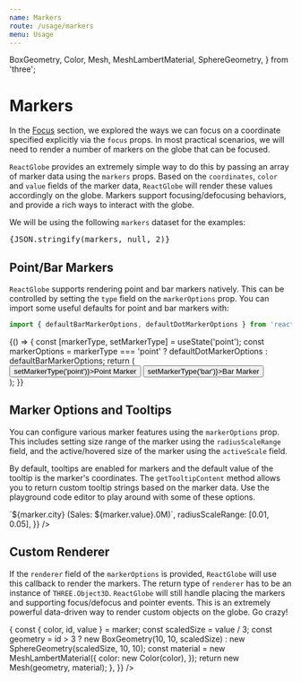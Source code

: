 ```yaml
---
name: Markers
route: /usage/markers
menu: Usage
---
```


  BoxGeometry,
  Color,
  Mesh,
  MeshLambertMaterial,
  SphereGeometry,
} from 'three';

# Markers

In the [Focus](./focus.mdx) section, we explored the ways we can focus on a coordinate specified explicitly via the `focus` props. In most practical scenarios, we will need to render a number of markers on the globe that can be focused.

`ReactGlobe` provides an extremely simple way to do this by passing an array of marker data using the `markers` props. Based on the `coordinates`, `color` and `value` fields of the marker data, `ReactGlobe` will render these values accordingly on the globe. Markers support focusing/defocusing behaviors, and provide a rich ways to interact with the globe.

We will be using the following `markers` dataset for the examples:

<pre style={{ fontSize: 10 }}>{JSON.stringify(markers, null, 2)}</pre>

## Point/Bar Markers

`ReactGlobe` supports rendering point and bar markers natively. This can be controlled by setting the `type` field on the `markerOptions` prop. You can import some useful defaults for point and bar markers with:

```js
import { defaultBarMarkerOptions, defaultDotMarkerOptions } from 'react-globe';
```

<Playground>
  {() => {
    const [markerType, setMarkerType] = useState('point');
    const markerOptions =
      markerType === 'point'
        ? defaultDotMarkerOptions
        : defaultBarMarkerOptions;
    return (
      <div>
        <button onClick={() => setMarkerType('point')}>Point Marker</button>
        <button onClick={() => setMarkerType('bar')}>Bar Marker</button>
        <ReactGlobe markers={markers} markerOptions={markerOptions} />
      </div>
    );
  }}
</Playground>

## Marker Options and Tooltips

You can configure various marker features using the `markerOptions` prop. This includes setting size range of the marker using the `radiusScaleRange` field, and the active/hovered size of the marker using the `activeScale` field.

By default, tooltips are enabled for markers and the default value of the tooltip is the marker's coordinates. The `getTooltipContent` method allows you to return custom tooltip strings based on the marker data. Use the playground code editor to play around with some of these options.

<Playground>
  <ReactGlobe
    markers={markers}
    markerOptions={{
      activeScale: 1.1,
      enableTooltip: true,
      getTooltipContent: marker => `${marker.city} (Sales: ${marker.value}.0M)`,
      radiusScaleRange: [0.01, 0.05],
    }}
  />
</Playground>

## Custom Renderer

If the `renderer` field of the `markerOptions` is provided, `ReactGlobe` will use this callback to render the markers. The return type of `renderer` has to be an instance of `THREE.Object3D`. `ReactGlobe` will still handle placing the markers and supporting focus/defocus and pointer events. This is an extremely powerful data-driven way to render custom objects on the globe. Go crazy!

<Playground>
  <ReactGlobe
    markers={markers}
    markerOptions={{
      renderer: marker => {
        const { color, id, value } = marker;
        const scaledSize = value / 3;
        const geometry =
          id > 3
            ? new BoxGeometry(10, 10, scaledSize)
            : new SphereGeometry(scaledSize, 10, 10);
        const material = new MeshLambertMaterial({
          color: new Color(color),
        });
        return new Mesh(geometry, material);
      },
    }}
  />
</Playground>
